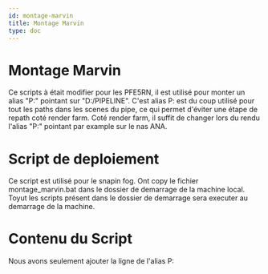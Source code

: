 ```yaml
---
id: montage-marvin
title: Montage Marvin
type: doc
---
```



# Montage Marvin

Ce scripts à était modifier pour les PFE5RN, il est utilisé pour monter un alias "P:" pointant sur "D:/PIPELINE".
C'est alias P: est du coup utilisé pour tout les paths dans les scenes du pipe, ce qui permet d'éviter une étape de repath coté render farm.
Coté render farm, il suffit de changer lors du rendu l'alias "P:" pointant par example sur le nas ANA.

# Script de deploiement

Ce script est utilisé pour le snapin fog.
Ont copy le fichier montage_marvin.bat dans le dossier de demarrage de la machine local.
Toyut les scripts présent dans le dossier de demarrage sera executer au demarrage de la machine.

<CodeSnippet
  rawUrl="https://raw.githubusercontent.com/ArtFXDev/silex_fog_snapin/main/montage_marvin/montage_marvin.ps1"
  langage="python"
  fileName="montage_marvin.ps1"
/>

# Contenu du Script

Nous avons seulement ajouter la ligne de l'alias P:

<CodeSnippet
  rawUrl="https://raw.githubusercontent.com/ArtFXDev/silex_fog_snapin/main/montage_marvin/Montage_marvin.bat"
  langage="batch"
  fileName="montage_marvin.bat"
/>
